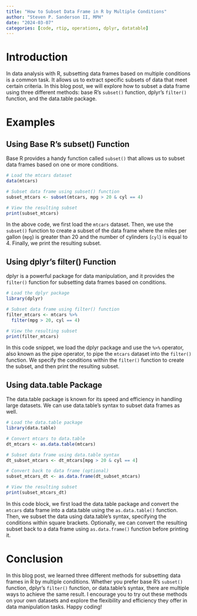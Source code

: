 ```yaml
---
title: "How to Subset Data Frame in R by Multiple Conditions"
author: "Steven P. Sanderson II, MPH"
date: "2024-03-07"
categories: [code, rtip, operations, dplyr, datatable]
---
```


# Introduction

In data analysis with R, subsetting data frames based on multiple conditions is a common task. It allows us to extract specific subsets of data that meet certain criteria. In this blog post, we will explore how to subset a data frame using three different methods: base R's `subset()` function, dplyr's `filter()` function, and the data.table package.

# Examples

## Using Base R's subset() Function

Base R provides a handy function called `subset()` that allows us to subset data frames based on one or more conditions.

```r
# Load the mtcars dataset
data(mtcars)

# Subset data frame using subset() function
subset_mtcars <- subset(mtcars, mpg > 20 & cyl == 4)

# View the resulting subset
print(subset_mtcars)
```

In the above code, we first load the `mtcars` dataset. Then, we use the `subset()` function to create a subset of the data frame where the miles per gallon (`mpg`) is greater than 20 and the number of cylinders (`cyl`) is equal to 4. Finally, we print the resulting subset.

## Using dplyr's filter() Function

dplyr is a powerful package for data manipulation, and it provides the `filter()` function for subsetting data frames based on conditions.

```r
# Load the dplyr package
library(dplyr)

# Subset data frame using filter() function
filter_mtcars <- mtcars %>%
  filter(mpg > 20, cyl == 4)

# View the resulting subset
print(filter_mtcars)
```

In this code snippet, we load the dplyr package and use the `%>%` operator, also known as the pipe operator, to pipe the `mtcars` dataset into the `filter()` function. We specify the conditions within the `filter()` function to create the subset, and then print the resulting subset.

## Using data.table Package

The data.table package is known for its speed and efficiency in handling large datasets. We can use data.table's syntax to subset data frames as well.

```r
# Load the data.table package
library(data.table)

# Convert mtcars to data.table
dt_mtcars <- as.data.table(mtcars)

# Subset data frame using data.table syntax
dt_subset_mtcars <- dt_mtcars[mpg > 20 & cyl == 4]

# Convert back to data frame (optional)
subset_mtcars_dt <- as.data.frame(dt_subset_mtcars)

# View the resulting subset
print(subset_mtcars_dt)
```

In this code block, we first load the data.table package and convert the `mtcars` data frame into a data.table using the `as.data.table()` function. Then, we subset the data using data.table's syntax, specifying the conditions within square brackets. Optionally, we can convert the resulting subset back to a data frame using `as.data.frame()` function before printing it.

# Conclusion

In this blog post, we learned three different methods for subsetting data frames in R by multiple conditions. Whether you prefer base R's `subset()` function, dplyr's `filter()` function, or data.table's syntax, there are multiple ways to achieve the same result. I encourage you to try out these methods on your own datasets and explore the flexibility and efficiency they offer in data manipulation tasks. Happy coding!